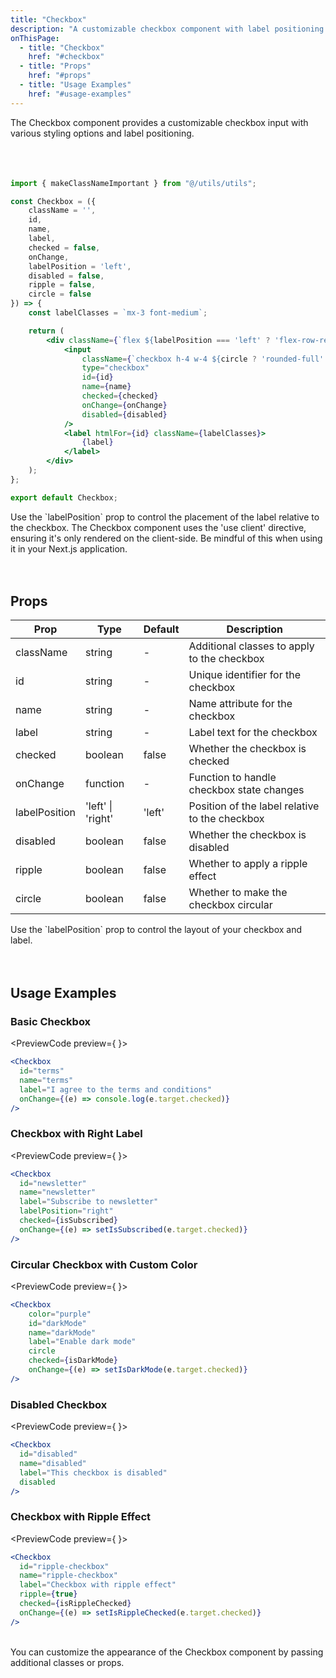 ```yaml
---
title: "Checkbox"
description: "A customizable checkbox component with label positioning options"
onThisPage:
  - title: "Checkbox"
    href: "#checkbox"
  - title: "Props"
    href: "#props"
  - title: "Usage Examples"
    href: "#usage-examples"
---
```

<div id="checkbox" />
The Checkbox component provides a customizable checkbox input with various styling options and label positioning.

<br/>
<Divider />
<br/>

<br />

<div className="flex w-full items-center">
    <Checkbox
        hover
        checked
    />
    <Checkbox
        color="green"
        border
        checked
    />
    <Checkbox
        color="yellow"
        circle
        checked
    />
    <Checkbox
        color="purple"
        circle
    />
    <Checkbox
        color="red"
        checked
    />
    <Checkbox
        checked
        color="green"
        disabled
    />
    <Checkbox
        color="purple"
        circle
        checked
    />
    <Checkbox
        color="primary"
        checked
    />
</div>

<br />

```jsx
import { makeClassNameImportant } from "@/utils/utils";

const Checkbox = ({
    className = '',
    id,
    name,
    label,
    checked = false,
    onChange,
    labelPosition = 'left',
    disabled = false,
    ripple = false,
    circle = false
}) => {
    const labelClasses = `mx-3 font-medium`;

    return (
        <div className={`flex ${labelPosition === 'left' ? 'flex-row-reverse' : 'flex-row'} items-center justify-center ${disabled ? 'opacity-50' : ''}`}>
            <input
                className={`checkbox h-4 w-4 ${circle ? 'rounded-full' : 'rounded'} border-gray-300 text-primary-500 ${ripple ? 'ripple' : ''} ${makeClassNameImportant(className)}`}
                type="checkbox"
                id={id}
                name={name}
                checked={checked}
                onChange={onChange}
                disabled={disabled}
            />
            <label htmlFor={id} className={labelClasses}>
                {label}
            </label>
        </div>
    );
};

export default Checkbox;
```
<Tip>
    Use the `labelPosition` prop to control the placement of the label relative to the checkbox.
</Tip>
<Warning>
    The Checkbox component uses the 'use client' directive, ensuring it's only rendered on the client-side. Be mindful of this when using it in your Next.js application.
</Warning>

<br/>
<br/>
<Divider />
<br/>

<div id="props" />

## Props

| Prop | Type | Default | Description |
|------|------|---------|-------------|
| className | string | - | Additional classes to apply to the checkbox |
| id | string | - | Unique identifier for the checkbox |
| name | string | - | Name attribute for the checkbox |
| label | string | - | Label text for the checkbox |
| checked | boolean | false | Whether the checkbox is checked |
| onChange | function | - | Function to handle checkbox state changes |
| labelPosition | 'left' \| 'right' | 'left' | Position of the label relative to the checkbox |
| disabled | boolean | false | Whether the checkbox is disabled |
| ripple | boolean | false | Whether to apply a ripple effect |
| circle | boolean | false | Whether to make the checkbox circular |

<Tip>
    Use the `labelPosition` prop to control the layout of your checkbox and label.
</Tip>

<br/>
<br/>
<Divider />
<br/>

<div id="usage-examples" />

## Usage Examples

### Basic Checkbox
<PreviewCode preview={
    <Checkbox
        id="terms"
        name="terms"
        label="I agree to the terms and conditions"
        checked
    />
}>
```jsx
<Checkbox
  id="terms"
  name="terms"
  label="I agree to the terms and conditions"
  onChange={(e) => console.log(e.target.checked)}
/>
```
</PreviewCode>

### Checkbox with Right Label
<PreviewCode preview={
    <Checkbox
        id="newsletter"
        name="newsletter"
        label="Subscribe to newsletter"
        labelPosition="right"
    />
}>
```jsx
<Checkbox
  id="newsletter"
  name="newsletter"
  label="Subscribe to newsletter"
  labelPosition="right"
  checked={isSubscribed}
  onChange={(e) => setIsSubscribed(e.target.checked)}
/>
```
</PreviewCode>

### Circular Checkbox with Custom Color
<PreviewCode preview={
    <Checkbox
        color="purple"
        id="darkMode"
        name="darkMode"
        label="Enable dark mode"
        circle
        checked
    />
}>
```jsx
<Checkbox
    color="purple"
    id="darkMode"
    name="darkMode"
    label="Enable dark mode"
    circle
    checked={isDarkMode}
    onChange={(e) => setIsDarkMode(e.target.checked)}
/>
```
</PreviewCode>

### Disabled Checkbox
<PreviewCode preview={
    <Checkbox
        id="disabled"
        name="disabled"
        label="This checkbox is disabled"
        disabled
    />
}>
```jsx
<Checkbox
  id="disabled"
  name="disabled"
  label="This checkbox is disabled"
  disabled
/>
```
</PreviewCode>

### Checkbox with Ripple Effect
<PreviewCode preview={
    <Checkbox
        id="ripple-checkbox"
        name="ripple-checkbox"
        label="Checkbox with ripple effect"
        ripple
    />
}>
```jsx
<Checkbox
  id="ripple-checkbox"
  name="ripple-checkbox"
  label="Checkbox with ripple effect"
  ripple={true}
  checked={isRippleChecked}
  onChange={(e) => setIsRippleChecked(e.target.checked)}
/>
```
</PreviewCode>

<br />

<Tip>
    You can customize the appearance of the Checkbox component by passing additional classes or props.
</Tip>

<br />
<br />